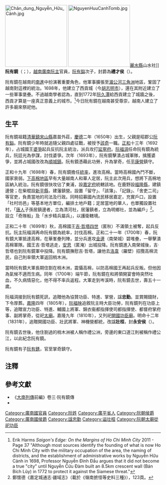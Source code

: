 [[File:Chân_dung_Nguyễn_Hữu_Cảnh.jpg|200px]]
[[File:NguyenHuuCanhTomb.jpg|200px]][[麗水縣|麗水縣]]山水社]]
'''阮有鏡'''（{{vie|v=Nguyễn Hữu Cảnh|hn=阮有鏡}}；{{bd|1650年||1700年||N阮}}），[[越南|越南]][[廣南國|廣南阮主]]官員，[[阮有鎰|阮有鎰]]次子，封爵為'''禮才侯'''（{{vie|v=Lễ Tài Hầu|hn=禮才侯}}）。

阮有鏡在越南的[[南進|南進]]中扮演著重要角色，他軍事擴張至[[湄公河三角洲|湄公河三角洲]]地區，鞏固了越南對這裡的統治。1698年，他建立了西貢城（今[[胡志明市|胡志明市]]），還在其附近建立了一些軍事堡壘。不過越南學者{{link-en|阮廷頭|Nguyễn Đình Đầu}}認為，直到1772年[[阮久潭|阮久潭]]給西貢建立了城牆之後，西貢才算是一座真正意義上的城市。<ref>Erik Harms ''Saigon's Edge: On the Margins of Ho Chi Minh City'' 2011 - Page 37 "Although most sources identify the founding of what is now Ho Chi Minh City with the military occupation of the area, the naming of districts, and the establishment of administrative works by Nguyễn Hữu Cảnh in 1698, Professor Nguyễn Đình Đầu argues that it did not become a true "city" until Nguyễn Cửu Đàm built an 8.5km crescent wall (Bán Bích Lũy) in 1772 to protect it against the Siamese threat."</ref>今日阮有鏡在越南甚受尊崇，越南人建立了許多廟來祭祀他。

==生平==
阮有鏡祖籍[[清華鎮|清華鎮]][[宋山縣|宋山縣]]嘉苗外莊，[[慶德|慶德]]二年（1650年）出生，父親是昭郡公[[阮有鎰|阮有鎰]]。阮有鏡少年時就追隨父親四處征戰，被授予[[該奇|該奇]]一職。[[正和_(越南)|正和]]十三年（1692年），占城國王[[婆爭|婆爭]]起兵反抗阮主統治，派兵攻打[[延寧府|延寧府]]。[[阮福淍|阮福淍]]任命阮有鏡為統兵，阮廷光為參謀，討伐婆爭。次年（1693年），阮有鏡擊潰占城軍隊，擒獲婆爭，並將占城國改改為[[順城鎮|順城鎮]]。阮有鏡憑藉此功勞，升為掌奇，任[[平康營|平康營]]鎮守。

正和十九年（1698年）春，阮有鏡擔任[[統率|統率]]，進攻高棉。當時高棉國內鬥不斷，國家衰弱。[[下柬埔寨|下高棉地區]]早有大量越南人和華人定居，阮主此次用兵，想將下高棉地區納入統治。阮有鏡很快攻佔了東浦，設[[嘉定府|嘉定府]]統轄該地。在鹿野設[[福隆縣|福隆縣]]，建鎮邊營；在柴棍設[[新平縣|新平縣]]，建藩鎮營。設置「留守」、「該簿」、「記錄」、「舍吏二司」等官吏，負責當地的司法及行政。同時招募國內流民移居嘉定，充實戶口，設置「社村坊邑」等基本地方單位，編排土地戶籍；定居當地的華人，也單獨設置社村，「[[唐人|唐人]]子孫居鎮邊者，立為清河社，居藩鎮者，立為明鄉社，並為編戶」<ref>鄭懷德《嘉定城通志‧疆域志》（載於《嶺南摭怪等史料三種》），123頁。</ref>。設立「奇隊船」及「水步精兵屬兵」，以護衛轄境。

正和二十年（1699年）秋，高棉國王[[吉·哲塔四世|吉·哲塔四世]]（匿秋）不滿領土被奪，起兵反抗。阮主阮福淍再命阮有鏡為統率，討伐高棉。正和二十一年（1700年）春，阮有鏡大軍抵達高棉，在華峯壘列陣，並分兵進攻[[金邊|金邊]]（南榮城）碧堆壘，一舉擊潰高棉軍隊。國王吉·哲塔逃走，[[喬華三世|安恩]]（匿淹）出城投降。阮有鏡進入南榮城後，吉·哲塔也到阮有鏡軍中投降。阮有鏡撫慰吉·哲塔，讓他去[[洛韋|洛韋]]（羅壁）招攬高棉流民，自己則率領大軍返回梢木洲。

當時阮有鏡大軍長期住劄在梢木洲，震懾高棉，以防高棉國王再起兵反叛。但他因為氣候不適而生病。同年（1700年）端午節，阮有鏡在和將領開宴會時突然吐血，不久病情惡化，他不得不率兵返程。大軍走到岑溪時，阮有鏡去世，壽五十一歲。

阮福淍接到阮有鏡死訊，追贈他為協贊功臣、特進、掌營，諡'''忠勤'''。並賞賜錢財，下令厚葬。[[嘉隆|嘉隆]]四年（1805年），[[阮福映|阮福映]]追敘阮主時大臣功勞，阮有鏡列在功臣上等，追贈宣力功臣、特進、輔國上將軍、錦衣衞都指揮使司都指揮使、都督府掌府事、副將掌奇，從祀[[太廟|太廟]]。嘉隆九年（1810年），又列祀[[開國功臣廟|開國功臣廟]]。明命十二年（1831年），追贈開國功臣、壯武將軍、神機營都統，改諡'''壯桓'''，封'''永安侯'''（{{vie|v=Vĩnh An Hầu|hn=永安侯}}）。

阮有鏡去世後，他住劄過的梢木洲被人稱作禮公洲，旁邊的東口道江則被稱作禮公江，以此紀念阮有鏡。

阮有鏡有子[[阮有銹|阮有銹]]，官至掌奇鎮守。

==注釋==
{{reflist|2}}

==參考文獻==
*《[[大南實錄|大南列傳]]前編》卷三·阮有鏡傳
*{{zh}}{{cite book|title=《[[嘉定城通志|嘉定城通志]]》（收錄於《嶺南摭怪等史料三種》）|author=[[鄭懷德|鄭懷德]]|others=[[戴可來|戴可來]]、[[楊保筠|楊保筠]]校注|location=[[鄭州|鄭州]]|publisher=[[中州古籍出版社|中州古籍出版社]]（1991）ISBN 7534802032}}

{{Authority control}}

[[Category:廣南國官員|Category:廣南國官員]]
[[Category:阮姓|Category:阮姓]]
[[Category:廣平省人|Category:廣平省人]]
[[Category:阮朝侯爵|Category:阮朝侯爵]]
[[Category:廣南國侯爵|Category:廣南國侯爵]]
[[Category:諡忠勤|Category:諡忠勤]]
[[Category:谥壮桓|Category:谥壮桓]]
[[Category:阮朝太廟從祀功臣|Category:阮朝太廟從祀功臣]]
